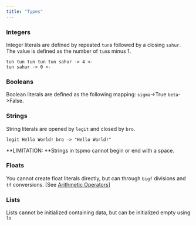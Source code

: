 ```yaml
---
title: "Types"
---
```


### Integers

Integer literals are defined by repeated `tun`s followed by a closing `sahur`. The value is defined as the number of `tun`s minus 1.

```
tun tun tun tun tun sahur -> 4 <-
tun sahur -> 0 <-
```

### Booleans

Boolean literals are defined as the following mapping: `sigma`-\>True `beta`-\>False.

### Strings

String literals are opened by `legit` and closed by `bro`.

```
legit Hello World! bro -> "Hello World!"
```

\*\*LIMITATION: \*\*Strings in tspmo cannot begin or end with a space.

### Floats

You cannot create float literals directly, but can through `bigf` divisions and `tf` conversions. [See [Arithmetic Operators](/arithmeticOperators)]

### Lists

Lists cannot be initialized containing data, but can be initialized empty using `ls`